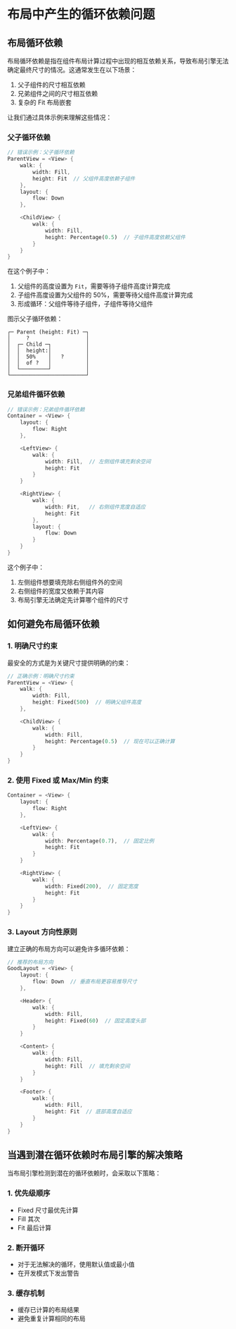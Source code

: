 # 布局中产生的循环依赖问题

## 布局循环依赖

布局循环依赖是指在组件布局计算过程中出现的相互依赖关系，导致布局引擎无法确定最终尺寸的情况。这通常发生在以下场景：

1. 父子组件的尺寸相互依赖
2. 兄弟组件之间的尺寸相互依赖
3. 复杂的 Fit 布局嵌套

让我们通过具体示例来理解这些情况：

### 父子循环依赖

```rust
// 错误示例：父子循环依赖
ParentView = <View> {
    walk: {
        width: Fill,
        height: Fit  // 父组件高度依赖子组件
    },
    layout: {
        flow: Down
    },

    <ChildView> {
        walk: {
            width: Fill,
            height: Percentage(0.5)  // 子组件高度依赖父组件
        }
    }
}
```
在这个例子中：

1. 父组件的高度设置为 `Fit`，需要等待子组件高度计算完成
2. 子组件高度设置为父组件的 50%，需要等待父组件高度计算完成
3. 形成循环：父组件等待子组件，子组件等待父组件

图示父子循环依赖：

```plaintext
┌─ Parent (height: Fit) ─┐
│     ?                  │
│  ┌─ Child ─┐           │
│  │  height:│           │
│  │  50%    │   ?       │
│  │  of ?   │           │
│  └─────────┘           │
└────────────────────────┘
```

### 兄弟组件循环依赖

```rust
// 错误示例：兄弟组件循环依赖
Container = <View> {
    layout: {
        flow: Right
    },

    <LeftView> {
        walk: {
            width: Fill,  // 左侧组件填充剩余空间
            height: Fit
        }
    }

    <RightView> {
        walk: {
            width: Fit,   // 右侧组件宽度自适应
            height: Fit
        },
        layout: {
            flow: Down
        }
    }
}

```

这个例子中：

1. 左侧组件想要填充除右侧组件外的空间
2. 右侧组件的宽度又依赖于其内容
3. 布局引擎无法确定先计算哪个组件的尺寸

## 如何避免布局循环依赖

### 1. 明确尺寸约束

最安全的方式是为关键尺寸提供明确的约束：

```rust
// 正确示例：明确尺寸约束
ParentView = <View> {
    walk: {
        width: Fill,
        height: Fixed(500)  // 明确父组件高度
    },

    <ChildView> {
        walk: {
            width: Fill,
            height: Percentage(0.5)  // 现在可以正确计算
        }
    }
}
```

### 2. 使用 Fixed 或 Max/Min 约束

```rust
Container = <View> {
    layout: {
        flow: Right
    },

    <LeftView> {
        walk: {
            width: Percentage(0.7),  // 固定比例
            height: Fit
        }
    }

    <RightView> {
        walk: {
            width: Fixed(200),  // 固定宽度
            height: Fit
        }
    }
}
```

### 3. Layout 方向性原则

建立正确的布局方向可以避免许多循环依赖：

```rust
// 推荐的布局方向
GoodLayout = <View> {
    layout: {
        flow: Down  // 垂直布局更容易推导尺寸
    },

    <Header> {
        walk: {
            width: Fill,
            height: Fixed(60)  // 固定高度头部
        }
    }

    <Content> {
        walk: {
            width: Fill,
            height: Fill  // 填充剩余空间
        }
    }

    <Footer> {
        walk: {
            width: Fill,
            height: Fit  // 底部高度自适应
        }
    }
}
```

## 当遇到潜在循环依赖时布局引擎的解决策略

当布局引擎检测到潜在的循环依赖时，会采取以下策略：

### 1. 优先级顺序

- Fixed 尺寸最优先计算
- Fill 其次
- Fit 最后计算

### 2. 断开循环

- 对于无法解决的循环，使用默认值或最小值
- 在开发模式下发出警告

### 3. 缓存机制

- 缓存已计算的布局结果
- 避免重复计算相同的布局
